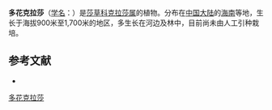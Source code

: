{{Speciesbox
| name = 多花克拉莎
| status = 
| status_system = 
| image =
| genus = Cladium
| species = myrianthum
| authority = Chun et How
}}

'''多花克拉莎'''（[[学名|学名]]：{{lang|la|''Cladium myrianthum''}}）是[[莎草科|莎草科]][[克拉莎属|克拉莎属]]的植物。分布在[[中国大陆|中国大陆]]的[[海南|海南]]等地，生长于海拔900米至1,700米的地区，多生长在河边及林中，目前尚未由人工引种栽培。

== 参考文献 ==
<div class="references-small">
* {{cite web| url =http://www.bioinfo.cn/db05/KmzwSpecies.php?action=view&id=5916| title =多花克拉莎| work =《中国高等植物数据库全库》| publisher =中国科学院微生物研究所| author =昆明植物研究所| accessdate =2009-02-26| deadurl =yes| archiveurl =https://web.archive.org/web/20160305074034/http://www.bioinfo.cn/db05/KmzwSpecies.php?action=view&id=5916| archivedate =2016-03-05}}
</div>
{{Taxonbar|from=Q10932983}}

[[Category:克拉莎属|多花克拉莎]]


{{植物小作品}}